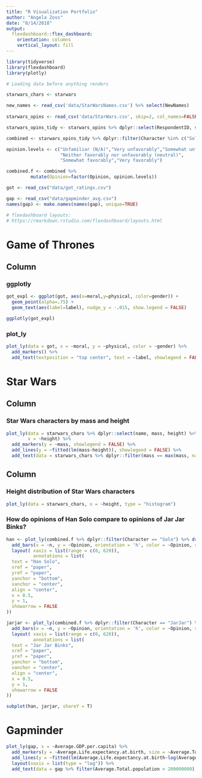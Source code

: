 ```yaml
---
title: "R Visualization Portfolio"
author: "Angela Zoss"
date: "8/14/2018"
output: 
  flexdashboard::flex_dashboard:
    orientation: columns
    vertical_layout: fill
---
```


```r
library(tidyverse)
library(flexdashboard)
library(plotly)
```

```r

# Loading data before anything renders

starwars_chars <- starwars

new_names <- read_csv('data/StarWarsNames.csv') %>% select(NewNames)
  
starwars_opins <- read_csv('data/StarWars.csv', skip=2, col_names=FALSE) %>% setNames(unlist(new_names))

starwars_opins_tidy <- starwars_opins %>% dplyr::select(RespondentID, starts_with("Opinion")) %>% gather("Character","Opinion",-RespondentID) %>% mutate(Character=sub("Opinion","",Character)) %>% na.omit()

combined <- starwars_opins_tidy %>% dplyr::filter(Character %in% c("Solo", "JarJar"))

opinion.levels <- c("Unfamiliar (N/A)","Very unfavorably","Somewhat unfavorably",
                    "Neither favorably nor unfavorably (neutral)",
                    "Somewhat favorably","Very favorably")

combined.f <- combined %>% 
         mutate(Opinion=factor(Opinion, opinion.levels))

got <- read_csv("data/got_ratings.csv")

gap <- read_csv("data/gapminder_avg.csv")
names(gap) <- make.names(names(gap), unique=TRUE)

```

```r

# flexdashboard layouts:
# https://rmarkdown.rstudio.com/flexdashboard/layouts.html

```


Game of Thrones
=====================================  

Column {.tabset}
-------------------------------------

### ggplotly

```r

got_expl <- ggplot(got, aes(x=moral,y=physical, color=gender)) + 
  geom_point(alpha=.75) + 
  geom_text(aes(label=label), nudge_y = -.015, show.legend = FALSE)

ggplotly(got_expl)


```

### plot_ly

```r

plot_ly(data = got, x = ~moral, y = ~physical, color = ~gender) %>%
  add_markers() %>%
  add_text(textposition = "top center", text = ~label, showlegend = FALSE)

```

Star Wars
=====================================  

Column {data-width=650}
-----------------------------------------------------------------------

### Star Wars characters by mass and height

```r

plot_ly(data = starwars_chars %>% dplyr::select(name, mass, height) %>% na.omit(), 
        x = ~height) %>%
  add_markers(y = ~mass, showlegend = FALSE) %>%
  add_lines(y = ~fitted(lm(mass~height)), showlegend = FALSE) %>%
  add_text(data = starwars_chars %>% dplyr::filter(mass == max(mass, na.rm=T) | height == min(height, na.rm=T)), x = ~height, y = ~mass, text = ~name, textposition="top center")

```

Column {data-width=350}
-----------------------------------------------------------------------

### Height distribution of Star Wars characters

```r

plot_ly(data = starwars_chars, x = ~height, type = "histogram")

```

### How do opinions of Han Solo compare to opinions of Jar Jar Binks?

```r

han <- plot_ly(combined.f %>% dplyr::filter(Character == "Solo") %>% drop_na(Opinion) %>% count(Opinion)) %>%
  add_bars(x = ~n, y = ~Opinion, orientation = 'h', color = ~Opinion, showlegend = FALSE) %>%
  layout( xaxis = list(range = c(0, 620)),
          annotations = list(
  text = "Han Solo",
  xref = "paper",
  yref = "paper",
  yanchor = "bottom",
  xanchor = "center",
  align = "center",
  x = 0.5,
  y = 1,
  showarrow = FALSE
))

jarjar <- plot_ly(combined.f %>% dplyr::filter(Character == "JarJar") %>% drop_na(Opinion) %>% count(Opinion)) %>%
  add_bars(x = ~n, y = ~Opinion, orientation = 'h', color = ~Opinion, showlegend = FALSE) %>%
  layout( xaxis = list(range = c(0, 620)),
          annotations = list(
  text = "Jar Jar Binks",
  xref = "paper",
  yref = "paper",
  yanchor = "bottom",
  xanchor = "center",
  align = "center",
  x = 0.5,
  y = 1,
  showarrow = FALSE
))

subplot(han, jarjar, shareY = T)

```

Gapminder
=====================================  

```r

plot_ly(gap, x = ~Average.GDP.per.capita) %>%
  add_markers(y = ~Average.Life.expectancy.at.birth, size = ~Average.Total.population, color = ~Region) %>%
  add_lines(y = ~fitted(lm(Average.Life.expectancy.at.birth~log(Average.GDP.per.capita))),showlegend = F, line = list(color = '#555555')) %>%
  layout(xaxis = list(type = "log")) %>%
  add_text(data = gap %>% filter(Average.Total.population > 200000000), y = ~Average.Life.expectancy.at.birth, text = ~Country, textposition="top center", showlegend=F)


```

